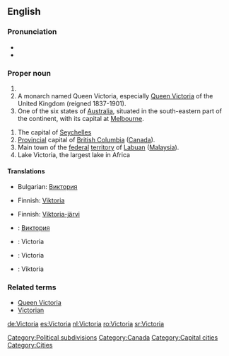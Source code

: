{{see|victoria}}

==English==
=== Pronunciation  ===
* {{IPA|/viktɔɹiːə/}}
* {{audio|en-ca-Victoria.ogg|Audio (CA)}}

===Proper noun===
{{en-proper noun}}

# {{given name|female|from Latin|}}
# A monarch named Queen Victoria, especially [[w:Queen Victoria|Queen Victoria]] of the United Kingdom (reigned 1837-1901).
# One of the six states of [[Australia]], situated in the south-eastern part of the continent, with its capital at [[Melbourne]].
[[Category:Political subdivisions]]
# The capital of [[Seychelles]]
# [[provincial|Provincial]] capital of [[British Columbia]] ([[Canada]]).
# Main town of the [[federal]] [[territory]] of [[Labuan]] ([[Malaysia]]).
# Lake Victoria, the largest lake in Africa

====Translations====
{{trans-top|female given name}}
<!-- Make an entry here only, if it is customary to spell all English-language Victoria -names in some other way e.g. due to different alphabet system -->
*Bulgarian: [[Виктория]]
{{trans-bottom}}

{{trans-top|Queen Victoria}}
*Finnish: [[Viktoria]]
{{trans-bottom}}

{{trans-top|Lake Victoria}}
*Finnish: [[Viktoria-järvi]]
{{trans-bottom}}

{{checktrans}}
{{trans-top|translations to be checked}}
*{{ttbc|Bulgarian}}: [[Виктория]]
*{{ttbc|Dutch}}: Victoria
*{{ttbc|French}}: Victoria
*{{ttbc|German}}: Viktoria
{{trans-bottom}}

===Related terms===
*[[Queen Victoria]]
*[[Victorian]]

[[Category:Canada]]
[[Category:Capital cities]]
[[Category:Cities]]

[[de:Victoria]]
[[es:Victoria]]
[[nl:Victoria]]
[[ro:Victoria]]
[[sr:Victoria]]